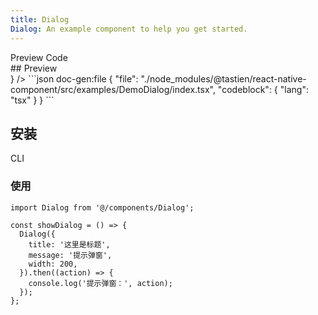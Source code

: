 ```yaml
---
title: Dialog
Dialog: An example component to help you get started.
---
```



<div className='h-5' />

<Tabs defaultValue="preview">
  <TabsList>
    <TabsTrigger value="preview">Preview</TabsTrigger>
    <TabsTrigger value="code">Code</TabsTrigger>
  </TabsList>
  <TabsContent value="preview">
    <div id="preview" className='*:hidden scroll-m-20' aria-hidden>
      ## Preview
    </div>
    <PreviewCard preview={<DialogPreview />} />
  </TabsContent>
  <TabsContent value="code">
    ```json doc-gen:file
    {
      "file": "./node_modules/@tastien/react-native-component/src/examples/DemoDialog/index.tsx",
      "codeblock": {
        "lang": "tsx"
      }
    }
    ```
  </TabsContent>
</Tabs>

## 安装

<Tabs defaultValue='cli'>
  <TabsList>
    <TabsTrigger id='cli' value='cli'>
      CLI
    </TabsTrigger>
  </TabsList>
  <TabsContent value='cli'>
    <CommandTabs
      args={[
        'add',
        'https://react-native-component-docs.vercel.app/r/dialog.json',
      ]}
    />
  </TabsContent>
</Tabs>

### 使用

```tsx
import Dialog from '@/components/Dialog';

const showDialog = () => {
  Dialog({
    title: '这里是标题',
    message: '提示弹窗',
    width: 200,
  }).then((action) => {
    console.log('提示弹窗：', action);
  });
};
```
